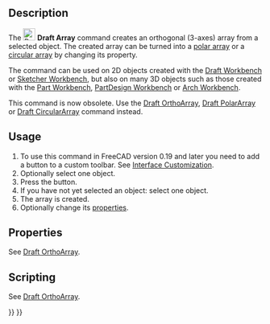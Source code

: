 <languages/>

{{Docnav
|
|
|[[Draft_Workbench|Draft]]
|IconL=
|IconR=
|IconC=Workbench_Draft.svg
}}

{{VeryImportantMessage|THIS COMMAND IS OBSOLETE<br>
It is not available in {{VersionPlus|0.21}}. Use [[Draft_OrthoArray|Draft OrthoArray]], [[Draft_PolarArray|Draft PolarArray]] or [[Draft_CircularArray|Draft CircularArray]] instead.}}

<div class="mw-translate-fuzzy">
{{GuiCommand/ru
|Name=Draft Array
|Name/ru=Draft Array
|MenuLocation=Черчение → Массив
|Workbenches=[[Draft_Workbench/ru|Draft]], [[Arch_Workbench/ru|Arch]]
|SeeAlso=[[Draft PathArray/ru|PathArray]]
}}
</div>

==Description==

The [[Image:Draft_Array.svg|24px]] '''Draft Array''' command creates an orthogonal (3-axes) array from a selected object. The created array can be turned into a [[Draft_PolarArray|polar array]] or a [[Draft_CircularArray|circular array]] by changing its {{PropertyData|Array Type}} property.

The command can be used on 2D objects created with the [[Draft_Workbench|Draft Workbench]] or [[Sketcher_Workbench|Sketcher Workbench]], but also on many 3D objects such as those created with the [[Part_Workbench|Part Workbench]], [[PartDesign_Workbench|PartDesign Workbench]] or [[Arch_Workbench|Arch Workbench]].

This command is now obsolete. Use the [[Draft_OrthoArray|Draft OrthoArray]], [[Draft_PolarArray|Draft PolarArray]] or [[Draft_CircularArray|Draft CircularArray]] command instead.

==Usage==

# To use this command in FreeCAD version 0.19 and later you need to add a button to a custom toolbar. See [[Interface_Customization|Interface Customization]].
# Optionally select one object.
# Press the {{Button|[[Image:Draft_Array.svg|16px]] [[Draft_Array|Draft Array]]}} button.
# If you have not yet selected an object: select one object.
# The array is created.
# Optionally change its [[Draft_OrthoArray#Properties|properties]].

==Properties==

See [[Draft_OrthoArray#Properties|Draft OrthoArray]].

==Scripting==

See [[Draft_OrthoArray#Scripting|Draft OrthoArray]].


{{Docnav
|
|
|[[Draft_Workbench|Draft]]
|IconL=
|IconR=
|IconC=Workbench_Draft.svg
}}

{{Draft Tools navi{{#translation:}}}}
{{Userdocnavi{{#translation:}}}}
